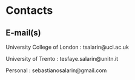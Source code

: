 # Contacts

::: {style="text-align: justify;"}
## E-mail(s)

University College of London : tsalarin\@ucl.ac.uk

University of Trento : tesfaye.salarin\@unitn.it

Personal : sebastianosalarin\@gmail.com
:::
